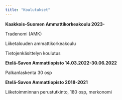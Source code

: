 ```yaml
---
title: "Koulutukset"
---
```


**Kaakkois-Suomen Ammattikorkeakoulu 2023-**

Tradenomi (AMK)

Liiketalouden ammattikorkeakoulu

Tietojenkäsittelyn koulutus

**Etelä-Savon Ammattiopisto 14.03.2022-30.06.2022**

Palkanlaskenta 30 osp

**Etelä-Savon Ammattiopisto 2018-2021**

Liiketoimminnan perustutkinto, 180 osp, merkonomi